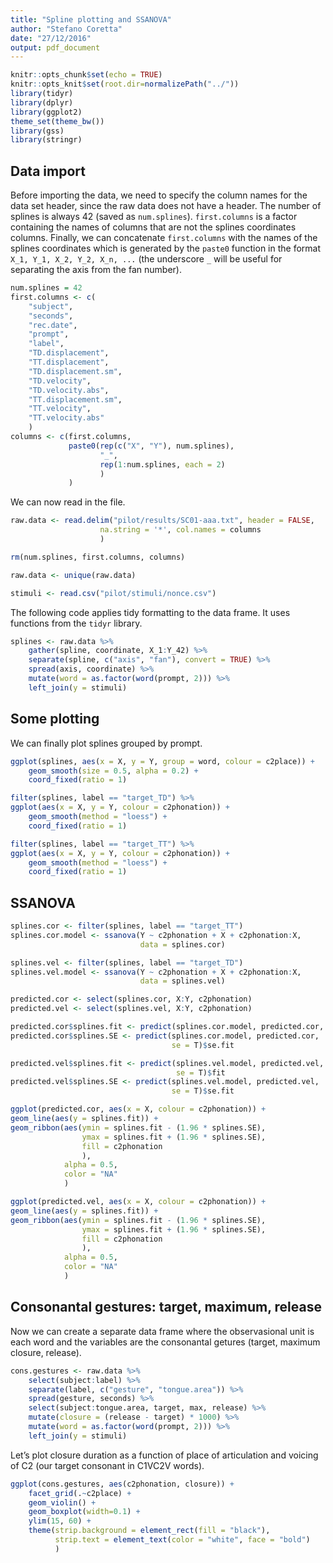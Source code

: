 ```yaml
---
title: "Spline plotting and SSANOVA"
author: "Stefano Coretta"
date: "27/12/2016"
output: pdf_document
---
```


```r
knitr::opts_chunk$set(echo = TRUE)
knitr::opts_knit$set(root.dir=normalizePath("../"))
library(tidyr)
library(dplyr)
library(ggplot2)
theme_set(theme_bw())
library(gss)
library(stringr)
```

## Data import

Before importing the data, we need to specify the column names for the data set header, since the raw data does not have a header. The number of splines is always 42 (saved as `num.splines`). `first.columns` is a factor containing the names of columns that are not the splines coordinates columns. Finally, we can concatenate `first.columns` with the names of the splines coordinates which is generated by the `paste0` function in the format `X_1, Y_1, X_2, Y_2, X_n, ...` (the underscore `_` will be useful for separating the axis from the fan number).

```r
num.splines = 42
first.columns <- c(
    "subject",
    "seconds",
    "rec.date",
    "prompt",
    "label",
    "TD.displacement",
    "TT.displacement",
    "TD.displacement.sm",
    "TD.velocity",
    "TD.velocity.abs",
    "TT.displacement.sm",
    "TT.velocity",
    "TT.velocity.abs"
    )
columns <- c(first.columns,
             paste0(rep(c("X", "Y"), num.splines),
                    "_",
                    rep(1:num.splines, each = 2)
                    )
             )
```

We can now read in the file.

```r
raw.data <- read.delim("pilot/results/SC01-aaa.txt", header = FALSE,
                    na.string = '*', col.names = columns
                    )

rm(num.splines, first.columns, columns)

raw.data <- unique(raw.data)

stimuli <- read.csv("pilot/stimuli/nonce.csv")
```

The following code applies tidy formatting to the data frame. It uses functions from the `tidyr` library.

```r
splines <- raw.data %>%
    gather(spline, coordinate, X_1:Y_42) %>%
    separate(spline, c("axis", "fan"), convert = TRUE) %>%
    spread(axis, coordinate) %>%
    mutate(word = as.factor(word(prompt, 2))) %>%
    left_join(y = stimuli)
```

## Some plotting

We can finally plot splines grouped by prompt.

```r
ggplot(splines, aes(x = X, y = Y, group = word, colour = c2place)) + 
    geom_smooth(size = 0.5, alpha = 0.2) +
    coord_fixed(ratio = 1)
```

```r
filter(splines, label == "target_TD") %>%
ggplot(aes(x = X, y = Y, colour = c2phonation)) +
    geom_smooth(method = "loess") +
    coord_fixed(ratio = 1)
```

```r
filter(splines, label == "target_TT") %>%
ggplot(aes(x = X, y = Y, colour = c2phonation)) +
    geom_smooth(method = "loess") +
    coord_fixed(ratio = 1)
```

## SSANOVA
```r
splines.cor <- filter(splines, label == "target_TT")
splines.cor.model <- ssanova(Y ~ c2phonation + X + c2phonation:X,
                             data = splines.cor)

splines.vel <- filter(splines, label == "target_TD")
splines.vel.model <- ssanova(Y ~ c2phonation + X + c2phonation:X,
                             data = splines.vel)

predicted.cor <- select(splines.cor, X:Y, c2phonation)
predicted.vel <- select(splines.vel, X:Y, c2phonation)

predicted.cor$splines.fit <- predict(splines.cor.model, predicted.cor, se = T)$fit
predicted.cor$splines.SE <- predict(splines.cor.model, predicted.cor,
                                    se = T)$se.fit

predicted.vel$splines.fit <- predict(splines.vel.model, predicted.vel,
                                     se = T)$fit
predicted.vel$splines.SE <- predict(splines.vel.model, predicted.vel,
                                    se = T)$se.fit
```

```r
ggplot(predicted.cor, aes(x = X, colour = c2phonation)) +
geom_line(aes(y = splines.fit)) +
geom_ribbon(aes(ymin = splines.fit - (1.96 * splines.SE),
                ymax = splines.fit + (1.96 * splines.SE),
                fill = c2phonation
                ),
            alpha = 0.5,
            color = "NA"
            )

ggplot(predicted.vel, aes(x = X, colour = c2phonation)) +
geom_line(aes(y = splines.fit)) +
geom_ribbon(aes(ymin = splines.fit - (1.96 * splines.SE),
                ymax = splines.fit + (1.96 * splines.SE),
                fill = c2phonation
                ),
            alpha = 0.5,
            color = "NA"
            )
```

## Consonantal gestures: target, maximum, release

Now we can create a separate data frame where the observasional unit is each word and the variables are the consonantal getures (target, maximum closure, release).

```r
cons.gestures <- raw.data %>%
    select(subject:label) %>%
    separate(label, c("gesture", "tongue.area")) %>%
    spread(gesture, seconds) %>%
    select(subject:tongue.area, target, max, release) %>%
    mutate(closure = (release - target) * 1000) %>%
    mutate(word = as.factor(word(prompt, 2))) %>%
    left_join(y = stimuli)
```

Let's plot closure duration as a function of place of articulation and voicing of C2 (our target consonant in C1VC2V words).

```r
ggplot(cons.gestures, aes(c2phonation, closure)) +
    facet_grid(.~c2place) +
    geom_violin() +
    geom_boxplot(width=0.1) +
    ylim(15, 60) +
    theme(strip.background = element_rect(fill = "black"),
          strip.text = element_text(color = "white", face = "bold")
          )
```









